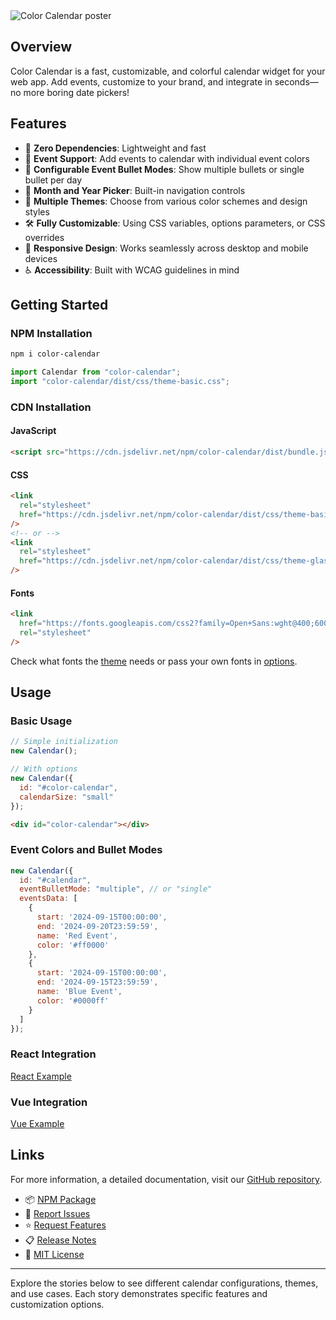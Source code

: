 <div style={{ textAlign: 'center', marginBottom: '2rem' }}>
  <img 
    src="./screenshots/poster.png" 
    alt="Color Calendar poster" 
    style={{ 
      maxWidth: '100%', 
      height: 'auto',
      borderRadius: '12px',
      boxShadow: '0 4px 6px -1px rgba(0, 0, 0, 0.1), 0 2px 4px -1px rgba(0, 0, 0, 0.06)'
    }} 
  />
</div>

## Overview

Color Calendar is a fast, customizable, and colorful calendar widget for your web app. Add events, customize to your brand, and integrate in seconds—no more boring date pickers!

## Features

- 🚀 **Zero Dependencies**: Lightweight and fast
- 🎉 **Event Support**: Add events to calendar with individual event colors
- 🔵 **Configurable Event Bullet Modes**: Show multiple bullets or single bullet per day
- 📅 **Month and Year Picker**: Built-in navigation controls
- 🎨 **Multiple Themes**: Choose from various color schemes and design styles
- 🛠️ **Fully Customizable**: Using CSS variables, options parameters, or CSS overrides
- 📱 **Responsive Design**: Works seamlessly across desktop and mobile devices
- ♿ **Accessibility**: Built with WCAG guidelines in mind

## Getting Started

### NPM Installation

```bash
npm i color-calendar
```

```javascript
import Calendar from "color-calendar";
import "color-calendar/dist/css/theme-basic.css";
```

### CDN Installation

#### JavaScript
```html
<script src="https://cdn.jsdelivr.net/npm/color-calendar/dist/bundle.js"></script>
```

#### CSS
```html
<link
  rel="stylesheet"
  href="https://cdn.jsdelivr.net/npm/color-calendar/dist/css/theme-basic.css"
/>
<!-- or -->
<link
  rel="stylesheet"
  href="https://cdn.jsdelivr.net/npm/color-calendar/dist/css/theme-glass.css"
/>
```

#### Fonts
```html
<link
  href="https://fonts.googleapis.com/css2?family=Open+Sans:wght@400;600;700&display=swap"
  rel="stylesheet"
/>
```

Check what fonts the [theme](https://www.npmjs.com/package/color-calendar?activeTab=readme#themes) needs or pass your own fonts in [options](https://www.npmjs.com/package/color-calendar?activeTab=readme#options-fonts).

## Usage

### Basic Usage

```javascript
// Simple initialization
new Calendar();

// With options
new Calendar({
  id: "#color-calendar",
  calendarSize: "small"
});
```

```html
<div id="color-calendar"></div>
```

### Event Colors and Bullet Modes

```javascript
new Calendar({
  id: "#calendar",
  eventBulletMode: "multiple", // or "single"
  eventsData: [
    {
      start: '2024-09-15T00:00:00',
      end: '2024-09-20T23:59:59',
      name: 'Red Event',
      color: '#ff0000'
    },
    {
      start: '2024-09-15T00:00:00',
      end: '2024-09-15T23:59:59',
      name: 'Blue Event',
      color: '#0000ff'
    }
  ]
});
```

### React Integration

[React Example](https://codesandbox.io/s/color-calendar-react-y0cyf?file=/src/CalendarComponent.jsx)

### Vue Integration

[Vue Example](https://codesandbox.io/s/color-calendar-vue-byo6e?file=/src/components/ColorCalendar.vue)

## Links

For more information, a detailed documentation, visit our [GitHub repository](https://github.com/PawanKolhe/color-calendar).

- 📦 [NPM Package](https://www.npmjs.com/package/color-calendar)
- 🐛 [Report Issues](https://github.com/PawanKolhe/color-calendar/issues)
- ⭐ [Request Features](https://github.com/PawanKolhe/color-calendar/issues)
- 📋 [Release Notes](https://github.com/PawanKolhe/color-calendar/releases)
- 📜 [MIT License](https://github.com/PawanKolhe/color-calendar/blob/master/LICENSE)

---

Explore the stories below to see different calendar configurations, themes, and use cases. Each story demonstrates specific features and customization options.
